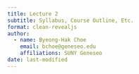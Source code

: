 ```yaml
---
title: Lecture 2
subtitle: Syllabus, Course Outline, Etc.
format: clean-revealjs
author:
  - name: Byeong-Hak Choe
    email: bchoe@geneseo.edu
    affiliations: SUNY Geneseo
date: last-modified
---
```


